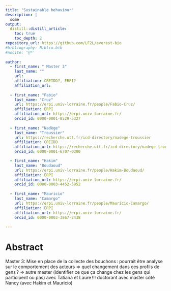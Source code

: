 ```yaml
---
title: "Sustainable behaviour"
description: |
  some
output:
  distill::distill_article:
    toc: true
    toc_depth: 2
repository_url: https://github.com/LF2L/everest-bio
#bibliography: Biblio.bib
#nocite: '@*'
  
author:
  - first_name: " Master 3"
    last_name: ""
    url: 
    affiliation: CREIDD?, ERPI?
    affiliation_url: 
    
  - first_name: "Fabio"
    last_name: "Cruz"
    url: https://erpi.univ-lorraine.fr/people/Fabio-Cruz/
    affiliation: ERPI
    affiliation_url: https://erpi.univ-lorraine.fr/
    orcid_id: 0000-0001-8529-5327    
    
  - first_name: "Nadège"
    last_name: "Troussier"
    url: https://recherche.utt.fr/icd-directory/nadege-troussier
    affiliation: CREIDD
    affiliation_url: https://recherche.utt.fr/icd-directory/nadege-troussier
    orcid_id: 0000-0001-6707-0300

  - first_name: "Hakim"
    last_name: "Boudaoud"
    url: https://erpi.univ-lorraine.fr/people/Hakim-Boudaoud/
    affiliation: ERPI
    affiliation_url: https://erpi.univ-lorraine.fr/
    orcid_id: 0000-0003-4452-5952
    
  - first_name: "Mauricio"
    last_name: "Camargo"
    url: https://erpi.univ-lorraine.fr/people/Mauricio-Camargo/
    affiliation: ERPI
    affiliation_url: https://erpi.univ-lorraine.fr/
    orcid_id: 0000-0003-3867-2438 
        
---
```



# Abstract

Master 3: Mise en place de la collecte des bouchons : pourrait être analyse sur le comportement des acteurs => quel changement dans ces profils de gens ? => autre master (identifier ce que ça change chez les gens qui participent ou pas) avec Tatiana et Laure !!! doctorant avec master côté Nancy (avec Hakim et Mauricio) 




















